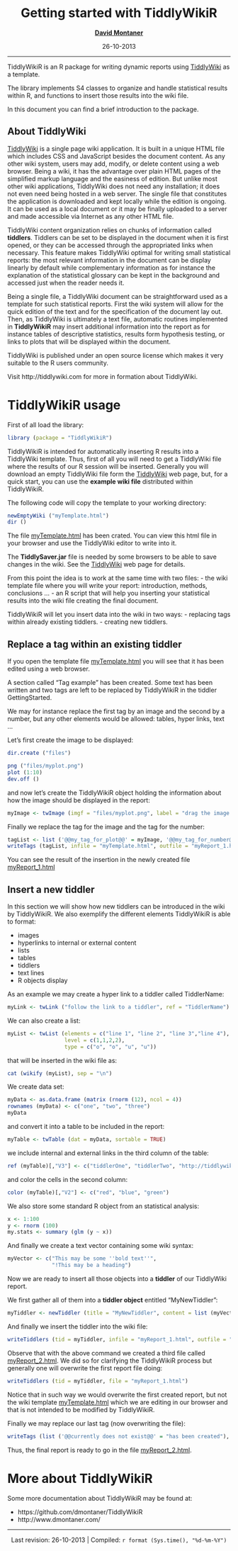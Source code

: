 <!--
%\VignetteEngine{knitr::knithtml}
%\VignetteIndexEntry{Getting started with TiddlyWikiR}
-->

<center>

Getting started with TiddlyWikiR
================================================================================

**[David Montaner](http://www.dmontaner.com/)** 

26-10-2013

</center>

--------------------------------------------------------------------------------

TiddlyWikiR is an R package for writing dynamic reports using [TiddlyWiki][tw_home] as a template.

The library implements S4 classes to organize and handle statistical results within R, 
and functions to insert those results into the wiki file.

In this document you can find a brief introduction to the package.


About TiddlyWiki
--------------------------------------------------------------------------------

[TiddlyWiki][tw_home] is a single page wiki application.
It is built in a unique HTML file which includes CSS and JavaScript besides the document content.
As any other wiki system, users may add, modify, or delete content using a web browser.
Being a wiki, it has the advantage over plain HTML pages of the simplified markup language and the easiness of edition.
But unlike most other wiki applications, TiddlyWiki does not need any installation;
it does not even need being hosted in a web server.
The single file that constitutes the application is downloaded and kept locally while the edition is ongoing.
It can be used as a local document or it may be finally uploaded to a server and made accessible via Internet
as any other HTML file.

TiddlyWiki content organization relies on chunks of information called __tiddlers__.
Tiddlers can be set to be displayed in the document when it is first opened,
or they can be accessed through the appropriated links when necessary.
This feature makes TiddlyWiki optimal for writing small statistical reports:
the most relevant information in the document can be display linearly by default 
while complementary information as for instance the explanation of the statistical glossary
can be kept in the background and accessed just when the reader needs it.

Being a single file, a TiddlyWiki document can be straightforward used as a template for such statistical reports.
First the wiki system will allow for the quick edition of the text and for the specification of the document lay out.
Then, as TiddlyWiki is ultimately a text file, 
automatic routines implemented in **TiddlyWikiR** may insert additional information into the report 
as for instance tables of descriptive statistics, results form hypothesis testing,
or links to plots that will be displayed within the document.

TiddlyWiki is published under an open source license 
which makes it very suitable to the R users community.

Visit http://tiddlywiki.com for more in formation about TiddlyWiki.


TiddlyWikiR usage
================================================================================

First of all load the library:

```r
library (package = "TiddlyWikiR")
```

TiddlyWikiR is intended for automatically inserting R results 
into a TiddlyWiki template. 
Thus, first of all you will need to get a TiddlyWiki file 
where the results of our R session will be inserted.
Generally you will download an empty TiddlyWiki file form the [TiddlyWiki][tw_home] web page, 
but, for a quick start, you can use the __example wiki file__ distributed within TiddlyWikiR.


The following code will copy the template to your working directory:

```r
newEmptyWiki ("myTemplate.html")
dir ()
```

The file [myTemplate.html](myTemplate.html) has been crated. 
You can view this html file in your browser and use the TiddlyWiki editor to write into it. 

The __TiddlySaver.jar__ file is needed by some browsers to be able to save changes in the wiki. 
See the [TiddlyWiki][tw_home] web page for details.

From this point the idea is to work at the same time with two files: 
- the wiki template file where you will write your report: introduction, methods, conclusions ...
- an R script that will help you inserting your statistical results into the wiki file creating the final document.


TiddlyWikiR will let you insert data into the wiki in two ways:
- replacing tags within already existing tiddlers.
- creating new tiddlers.



Replace a tag within an existing tiddler
--------------------------------------------------------------------------------

If you open the template file [myTemplate.html](myTemplate.html)
you will see that it has been edited using a web browser.

A section called "Tag example" has been created. 
Some text has been written and two tags are left to be replaced by TiddlyWikiR
in the tiddler GettingStarted.

We may for instance replace the first tag by an image and the second by a number,
but any other elements would be allowed: tables, hyper links, text ...

Let's first create the image to be displayed:

```r
dir.create ("files")
```

```r
png ("files/myplot.png")
plot (1:10)
dev.off ()
```

and now let's create the TiddlyWikiR object 
holding the information about how the image should be displayed in the report:

```r
myImage <- twImage (imgf = "files/myplot.png", label = "drag the image with your mouse", ref = "LinkToTiddler", width = "10%+")
```

Finally we replace the tag for the image and the tag for the number:

```r
tagList <- list ('@@my_tag_for_plot@@' = myImage, '@@my_tag_for_number@@' = 1000000)
writeTags (tagList, infile = "myTemplate.html", outfile = "myReport_1.html")
```

You can see the result of the insertion in the newly created file [myReport_1.html](myReport_1.html)



Insert a new tiddler
--------------------------------------------------------------------------------

In this section we will show how new tiddlers can be introduced in the wiki by TiddlyWikiR.
We also exemplify the different elements TiddlyWikiR is able to format:

- images
- hyperlinks to internal or external content
- lists
- tables
- tiddlers
- text lines
- R objects display


As an example we may create a hyper link to a tiddler called TiddlerName:

```r
myLink <- twLink ("follow the link to a tiddler", ref = "TiddlerName")
```


We can also create a list:

```r
myList <- twList (elements = c("line 1", "line 2", "line 3","line 4"), 
                  level = c(1,1,2,2), 
                  type = c("o", "o", "u", "u")) 
```

that will be inserted in the wiki file as:

```r
cat (wikify (myList), sep = "\n")
```


We create data set:

```r
myData <- as.data.frame (matrix (rnorm (12), ncol = 4))
rownames (myData) <- c("one", "two", "three")
myData 
```

and convert it into a table to be included in the report:

```r
myTable <- twTable (dat = myData, sortable = TRUE)
```

we include internal and external links in the third column of the table:

```r
ref (myTable)[,"V3"] <- c("tiddlerOne", "tiddlerTwo", "http://tiddlywiki.com/")
```

and color the cells in the second column:

```r
color (myTable)[,"V2"] <- c("red", "blue", "green")
```


We also store some standard R object from an statistical analysis:

```r
x <- 1:100
y <- rnorm (100)
my.stats <- summary (glm (y ~ x))
```


And finally we create a text vector containing some wiki syntax:

```r
myVector <- c("This may be some ''bold text''",
              "!This may be a heading")
```

Now we are ready to insert all those objects into a __tiddler__ of our TiddlyWiki report.

We first gather all of them into a __tiddler object__ entitled "MyNewTiddler":

```r
myTiddler <- newTiddler (title = "MyNewTiddler", content = list (myVector, myLink, myList, myTable, my.stats))
```

And finally we insert the tiddler into the wiki file:

```r
writeTiddlers (tid = myTiddler, infile = "myReport_1.html", outfile = "myReport_2.html")
```

Observe that with the above command we created a third file called [myReport_2.html](myReport_2.html).
We did so for clarifying the TiddlyWikiR process but generally one will overwrite the first report file doing:

```r
writeTiddlers (tid = myTiddler, file = "myReport_1.html")
```

Notice that in such way we would overwrite the first created report,
but not the wiki template [myTemplate.html](myTemplate.html) which we are editing in our browser
and that is not intended to be modified by TiddlyWikiR.


Finally we may replace our last tag (now overwriting the file):

```r
writeTags (list ('@@currently does not exist@@' = "has been created"), file = "myReport_2.html")
```

Thus, the final report is ready to go in the file [myReport_2.html](myReport_2.html).


More about TiddlyWikiR
================================================================================

Some more documentation about TiddlyWikiR may be found at:

- https://github.com/dmontaner/TiddlyWikiR
- http://www.dmontaner.com/


<!--
Links
================================================================================
-->

[tw_home]: http://tiddlywiki.com/


--------------------------------------------------------------------------------
<center>
Last revision: 26-10-2013 | Compiled: `r format (Sys.time(), "%d-%m-%Y")`
</center>
